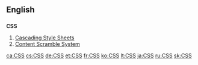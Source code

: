 ==English==

==={{initialism}}===
'''CSS'''

# [[w:Cascading Style Sheets|Cascading Style Sheets]]
# [[w:Content Scramble System|Content Scramble System]]

[[ca:CSS]]
[[cs:CSS]]
[[de:CSS]]
[[et:CSS]]
[[fr:CSS]]
[[ko:CSS]]
[[lt:CSS]]
[[ja:CSS]]
[[ru:CSS]]
[[sk:CSS]]